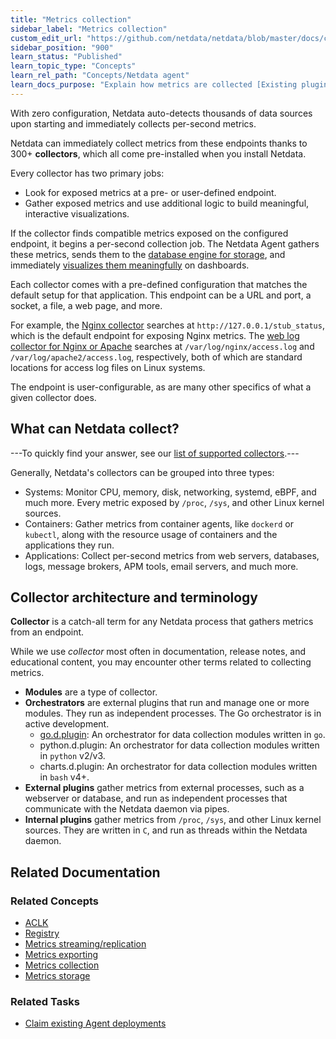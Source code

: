 ```yaml
---
title: "Metrics collection"
sidebar_label: "Metrics collection"
custom_edit_url: "https://github.com/netdata/netdata/blob/master/docs/concepts/netdata-agent/metrics-collection.md"
sidebar_position: "900"
learn_status: "Published"
learn_topic_type: "Concepts"
learn_rel_path: "Concepts/Netdata agent"
learn_docs_purpose: "Explain how metrics are collected [Existing plugins, Custom plugins (plugins.d protocol, for C, Go, Java, Node.js, Python, etc), Statsd]. Auto detection"
---
```


With zero configuration, Netdata auto-detects thousands of data sources upon starting and immediately collects
per-second metrics.

Netdata can immediately collect metrics from these endpoints thanks to 300+ **collectors**, which all come pre-installed
when you install Netdata.

Every collector has two primary jobs:

-   Look for exposed metrics at a pre- or user-defined endpoint.
-   Gather exposed metrics and use additional logic to build meaningful, interactive visualizations.

If the collector finds compatible metrics exposed on the configured endpoint, it begins a per-second collection job. The
Netdata Agent gathers these metrics, sends them to the [database engine for
storage](https://github.com/netdata/netdata/blob/master/docs/concepts/netdata-agent/metrics-storage.md), and immediately [visualizes them
meaningfully](https://github.com/netdata/netdata/blob/master/docs/concepts/visualizations/from-raw-metrics-to-visualization.md) on dashboards.

Each collector comes with a pre-defined configuration that matches the default setup for that application. This endpoint
can be a URL and port, a socket, a file, a web page, and more.

For example, the [Nginx collector](https://learn.netdata.cloud/docs/agent/collectors/go.d.plugin/modules/nginx) searches
at `http://127.0.0.1/stub_status`, which is the default endpoint for exposing Nginx metrics. The [web log collector for
Nginx or Apache](https://learn.netdata.cloud/docs/agent/collectors/go.d.plugin/modules/weblog) searches at
`/var/log/nginx/access.log` and `/var/log/apache2/access.log`, respectively, both of which are standard locations for
access log files on Linux systems.

The endpoint is user-configurable, as are many other specifics of what a given collector does.

## What can Netdata collect?

---To quickly find your answer, see our [list of supported collectors](/collectors/COLLECTORS.md).---

Generally, Netdata's collectors can be grouped into three types:

-   Systems: Monitor CPU, memory, disk, networking, systemd, eBPF, and much more.
    Every metric exposed by `/proc`, `/sys`, and other Linux kernel sources.
-   Containers: Gather metrics from container agents, like `dockerd` or `kubectl`,
    along with the resource usage of containers and the applications they run.
-   Applications: Collect per-second metrics from web servers, databases, logs,
    message brokers, APM tools, email servers, and much more.

## Collector architecture and terminology

**Collector** is a catch-all term for any Netdata process that gathers metrics from an endpoint. 

While we use _collector_ most often in documentation, release notes, and educational content, you may encounter other
terms related to collecting metrics.

-   **Modules** are a type of collector.
-   **Orchestrators** are external plugins that run and manage one or more modules. They run as independent processes.
    The Go orchestrator is in active development.
    -   [go.d.plugin](https://learn.netdata.cloud/docs/agent/collectors/go.d.plugin/): An orchestrator for data
        collection modules written in `go`.
    -   python.d.plugin: An orchestrator for data collection modules written in
        `python` v2/v3.
    -   charts.d.plugin: An orchestrator for data collection modules written in
        `bash` v4+.
-   **External plugins** gather metrics from external processes, such as a webserver or database, and run as independent
    processes that communicate with the Netdata daemon via pipes.
-   **Internal plugins** gather metrics from `/proc`, `/sys`, and other Linux kernel sources. They are written in `C`,
    and run as threads within the Netdata daemon.

## Related Documentation

### Related Concepts

- [ACLK](https://github.com/netdata/netdata/blob/master/docs/concepts/netdata-agent/aclk.md)
- [Registry](https://github.com/netdata/netdata/blob/master/docs/concepts/netdata-agent/registry.md)
- [Metrics streaming/replication](https://github.com/netdata/netdata/blob/master/docs/concepts/netdata-agent/metrics-streaming-replication.md)
- [Metrics exporting](https://github.com/netdata/netdata/blob/master/docs/concepts/netdata-agent/metrics-exporting.md)
- [Metrics collection](https://github.com/netdata/netdata/blob/master/docs/concepts/netdata-agent/metrics-collection.md)
- [Metrics storage](https://github.com/netdata/netdata/blob/master/docs/concepts/netdata-agent/metrics-storage.md)

### Related Tasks

- [Claim existing Agent deployments](https://github.com/netdata/netdata/blob/master/docs/tasks/setup/claim-existing-agent-to-cloud.md)
